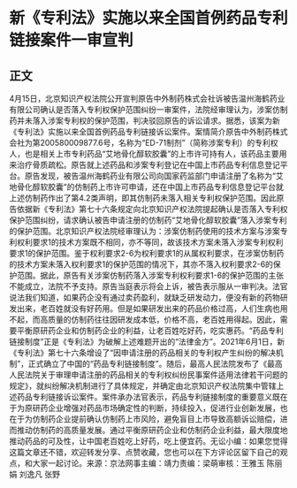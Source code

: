 # 新《专利法》实施以来全国首例药品专利链接案件一审宣判
## 正文
4月15日，北京知识产权法院公开宣判原告中外制药株式会社诉被告温州海鹤药业有限公司确认是否落入专利权保护范围纠纷一审案件，法院经审理认为，涉案仿制药并未落入涉案专利权的保护范围，判决驳回原告的诉讼请求。据悉，该案为新《专利法》实施以来全国首例药品专利链接诉讼案件。案情简介原告中外制药株式会社为第200580009877.6号，名称为“ED-71制剂”（简称涉案专利）的专利权人，也是相关上市专利药品“艾地骨化醇软胶囊”的上市许可持有人，该药品主要用来治疗骨质疏松。原告就上述药品和涉案专利登记在中国上市药品专利信息登记平台。原告发现，被告温州海鹤药业有限公司向国家药监部门申请注册了名称为“艾地骨化醇软胶囊”的仿制药上市许可申请，还在中国上市药品专利信息登记平台就上述仿制药作出了第4.2类声明，即其仿制药未落入相关专利权保护范围。因此原告依据新《专利法》第七十六条规定向北京知识产权法院提起确认是否落入专利权保护范围纠纷，请求确认被告申请注册的仿制药“艾地骨化醇软胶囊”落入涉案专利的保护范围。北京知识产权法院经审理认为：涉案仿制药使用的技术方案与涉案专利权利要求1的技术方案既不相同，亦不等同，故该技术方案未落入涉案专利权利要求1的保护范围。鉴于权利要求2-6为权利要求1的从属权利要求，在涉案仿制药的技术方案未落入权利要求1的保护范围的情况下，其亦不落入权利要求2-6的保护范围。据此，原告有关涉案仿制药落入涉案专利权利要求1-6的保护范围的主张不能成立，法院不予支持。原告当庭表示将会上诉，被告表示服从一审判决。法官说法我们知道，如果药企没有通过卖药盈利，就缺乏研发动力，便没有新的药物研发出来，老百姓就没有好药用。但是如果研发出来的药品价格过高，人们生病也用不起，而高质量的仿制药往往因研发成本低，价格不高，老百姓用得起。因此，需要平衡原研药企业和仿制药企业的利益，让老百姓吃好药，吃实惠药。“药品专利链接制度”正是《专利法》为破解上述难题开出的“法律金方”。2021年6月1日，新《专利法》第七十六条增设了“因申请注册的药品相关的专利权产生纠纷的解决机制”，正式确立了中国的“药品专利链接制度”。随后，最高人民法院发布了《最高人民法院关于审理申请注册的药品相关的专利权纠纷民事案件适用法律若干问题的规定》，就纠纷解决机制进行了具体规定，并确定由北京知识产权法院集中管辖上述药品专利链接诉讼案件。案件承办法官表示，药品专利链接制度的重要意义既在于为原研药企业增强对药品市场确定性的判断，持续投入，促进行业创新发展，也在于为仿制药企业提前确认仿制药上市风险，避免盲目上市导致高额诉讼赔偿，进而推动仿制药的高质量发展。通过平衡原研药企业和仿制药企业利益，最大限度地推动药品的可及性，让中国老百姓吃上好药，吃上便宜药。无讼小编：如果您觉得这篇文章还不错，欢迎转发分享、点赞收藏，您也可以在下方评论区留下自己的观点，和大家一起讨论。来源：京法网事主编：靖力责编：梁萌审核：王雅玉 陈丽娟 刘逸凡 张野